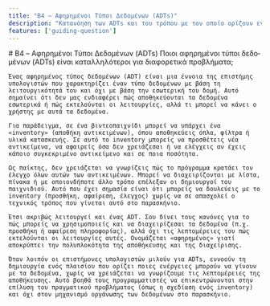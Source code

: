 ```yaml
---
title: "B4 – Αφηρημένοι Τύποι Δεδομένων (ADTs)"
description: "Κατανόηση των ADTs και του τρόπου με τον οποίο ορίζουν ενέργειες πάνω στα δεδομένα χωρίς να αποκαλύπτουν την εσωτερική τους υλοποίηση."
features: ['guiding-question']
---
```



<article className="prose prose-lg prose-slate max-w-none">
    # B4 – Αφηρημένοι Τύποι Δεδομένων (ADTs)
    <GuidingQuestion lang="el">
    Ποιοι αφηρημένοι τύποι δεδομένων (ADTs) είναι καταλληλότεροι για διαφορετικά προβλήματα;
    </GuidingQuestion>

    Ένας αφηρημένος τύπος δεδομένων (ADT) είναι μια έννοια της επιστήμης υπολογιστών που χαρακτηρίζει έναν τύπο δεδομένων με βάση τη λειτουργικότητά του και όχι με βάση την εσωτερική του δομή. Αυτό σημαίνει ότι δεν μας ενδιαφέρει πώς αποθηκεύονται τα δεδομένα εσωτερικά ή πώς εκτελούνται οι λειτουργίες, αλλά τι μπορεί να κάνει ο χρήστης με αυτά τα δεδομένα.

    Για παράδειγμα, σε ένα βιντεοπαιχνίδι μπορεί να υπάρχει ένα «inventory» (αποθήκη αντικειμένων), όπου αποθηκεύεις όπλα, φίλτρα ή υλικά κατασκευής. Σε αυτό το inventory μπορείς να προσθέτεις νέα αντικείμενα, να αφαιρείς όσα δεν χρειάζεσαι ή να ελέγχεις αν έχεις κάποιο συγκεκριμένο αντικείμενο και σε ποια ποσότητα.

    Ως παίκτης, δεν χρειάζεται να γνωρίζεις πώς το πρόγραμμα κρατάει τον έλεγχο όλων αυτών των αντικειμένων. Μπορεί να διαχειρίζονται με λίστα, πίνακα ή με οποιονδήποτε άλλο τρόπο επέλεξαν οι δημιουργοί του παιχνιδιού. Αυτό που έχει σημασία είναι ότι μπορείς να δουλεύεις με το inventory (προσθήκη, αφαίρεση, έλεγχος) χωρίς να σε απασχολεί ο τεχνικός τρόπος που γίνεται αυτό στο παρασκήνιο.

    Έτσι ακριβώς λειτουργεί και ένας ADT. Σου δίνει τους κανόνες για το πώς μπορείς να χρησιμοποιείς και να διαχειρίζεσαι τα δεδομένα (π.χ. προσθήκη ή αφαίρεση πληροφορίας), αλλά όχι τις λεπτομέρειες του πώς εκτελούνται οι λειτουργίες αυτές. Ονομάζεται «αφηρημένος» γιατί αποκρύπτει την πολυπλοκότητα της αποθήκευσης και της διαχείρισης.

    Όταν λοιπόν οι επιστήμονες υπολογιστών μιλούν για ADTs, εννοούν τη δημιουργία ενός πλαισίου που ορίζει ποιες ενέργειες μπορούν να γίνουν με τα δεδομένα, χωρίς να χρειάζεται να γνωρίζουμε τις λεπτομέρειες της αποθήκευσης. Αυτό βοηθά τους προγραμματιστές να επικεντρώνονται στην επίλυση του πραγματικού προβλήματος (όπως η σχεδίαση ενός inventory) και όχι στον μηχανισμό οργάνωσης των δεδομένων στο παρασκήνιο.
</article>

